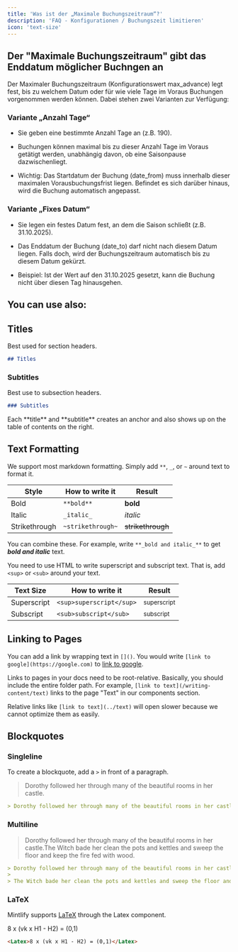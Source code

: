 ```yaml
---
title: 'Was ist der „Maximale Buchungszeitraum“?'
description: 'FAQ - Konfigurationen / Buchungszeit limitieren'
icon: 'text-size'
---
```


## Der "Maximale Buchungszeitraum" gibt das Enddatum möglicher Buchngen an

Der Maximaler Buchungszeitraum (Konfigurationswert max\_advance) legt fest, bis zu welchem Datum oder für wie viele Tage im Voraus Buchungen vorgenommen werden können. Dabei stehen zwei Varianten zur Verfügung:

### Variante „Anzahl Tage“

* Sie geben eine bestimmte Anzahl Tage an (z.B. 190).

* Buchungen können maximal bis zu dieser Anzahl Tage im Voraus getätigt werden, unabhängig davon, ob eine Saisonpause dazwischenliegt.

* Wichtig: Das Startdatum der Buchung (date\_from) muss innerhalb dieser maximalen Vorausbuchungsfrist liegen. Befindet es sich darüber hinaus, wird die Buchung automatisch angepasst.

### Variante „Fixes Datum“

* Sie legen ein festes Datum fest, an dem die Saison schließt (z.B. 31.10.2025).

* Das Enddatum der Buchung (date\_to) darf nicht nach diesem Datum liegen. Falls doch, wird der Buchungszeitraum automatisch bis zu diesem Datum gekürzt.

* Beispiel: Ist der Wert auf den 31.10.2025 gesetzt, kann die Buchung nicht über diesen Tag hinausgehen.

## You can use also:

## Titles

Best used for section headers.

```md
## Titles
```

### Subtitles

Best use to subsection headers.

```md
### Subtitles
```

<Tip>
  Each **title** and **subtitle** creates an anchor and also shows up on the table of contents on the right.
</Tip>

## Text Formatting

We support most markdown formatting. Simply add `**`, `_`, or `~` around text to format it.

| Style         | How to write it   | Result            |
| ------------- | ----------------- | ----------------- |
| Bold          | `**bold**`        | **bold**          |
| Italic        | `_italic_`        | *italic*          |
| Strikethrough | `~strikethrough~` | ~~strikethrough~~ |

You can combine these. For example, write `**_bold and italic_**` to get ***bold and italic*** text.

You need to use HTML to write superscript and subscript text. That is, add `<sup>` or `<sub>` around your text.

| Text Size   | How to write it          | Result                 |
| ----------- | ------------------------ | ---------------------- |
| Superscript | `<sup>superscript</sup>` | <sup>superscript</sup> |
| Subscript   | `<sub>subscript</sub>`   | <sub>subscript</sub>   |

## Linking to Pages

You can add a link by wrapping text in `[]()`. You would write `[link to google](https://google.com)` to [link to google](https://google.com).

Links to pages in your docs need to be root-relative. Basically, you should include the entire folder path. For example, `[link to text](/writing-content/text)` links to the page "Text" in our components section.

Relative links like `[link to text](../text)` will open slower because we cannot optimize them as easily.

## Blockquotes

### Singleline

To create a blockquote, add a `>` in front of a paragraph.

> Dorothy followed her through many of the beautiful rooms in her castle.

```md
> Dorothy followed her through many of the beautiful rooms in her castle.
```

### Multiline

> Dorothy followed her through many of the beautiful rooms in her castle.The Witch bade her clean the pots and kettles and sweep the floor and keep the fire fed with wood.

```md
> Dorothy followed her through many of the beautiful rooms in her castle.
>
> The Witch bade her clean the pots and kettles and sweep the floor and keep the fire fed with wood.
```

### LaTeX

Mintlify supports [LaTeX](https://www.latex-project.org) through the Latex component.

<Latex>8 x (vk x H1 - H2) = (0,1)</Latex>

```md
<Latex>8 x (vk x H1 - H2) = (0,1)</Latex>
```